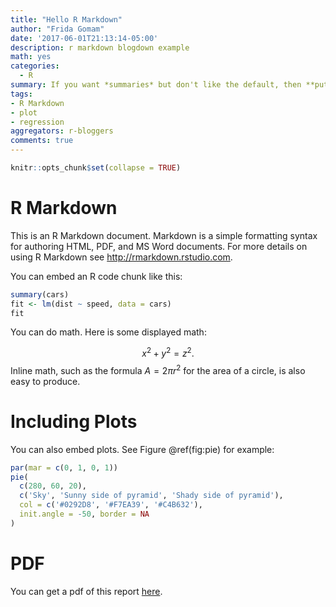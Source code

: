 ```yaml
---
title: "Hello R Markdown"
author: "Frida Gomam"
date: '2017-06-01T21:13:14-05:00'
description: r markdown blogdown example
math: yes
categories:
  - R
summary: If you want *summaries* but don't like the default, then **put one here**!
tags:
- R Markdown
- plot
- regression
aggregators: r-bloggers
comments: true
---
```


```r
knitr::opts_chunk$set(collapse = TRUE)
```

# R Markdown

This is an R Markdown document. Markdown is a simple formatting syntax for authoring HTML, PDF, and MS Word documents. For more details on using R Markdown see <http://rmarkdown.rstudio.com>.

You can embed an R code chunk like this:

```r
summary(cars)
fit <- lm(dist ~ speed, data = cars)
fit
```

You can do math.  Here is some displayed math:

$$ x^2 + y^2 = z^2. $$
Inline math, such as the formula $A = 2\pi r^2$ for the area of a circle, is also easy to produce.

# Including Plots

You can also embed plots. See Figure \@ref(fig:pie) for example:

```r
par(mar = c(0, 1, 0, 1))
pie(
  c(280, 60, 20),
  c('Sky', 'Sunny side of pyramid', 'Shady side of pyramid'),
  col = c('#0292D8', '#F7EA39', '#C4B632'),
  init.angle = -50, border = NA
)
```

# PDF

You can get a pdf of this report <a href="/docs/r-markdown.pdf" target="_blank">here</a>.
